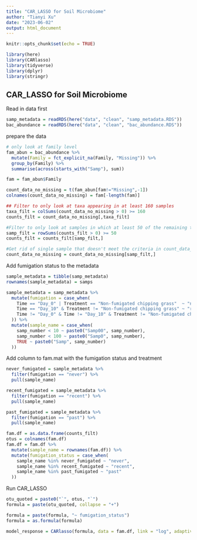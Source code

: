 ```yaml
---
title: "CAR_LASSO for Soil Microbiome"
author: "Tianyi Xu"
date: "2023-06-02"
output: html_document
---
```


```r
knitr::opts_chunk$set(echo = TRUE)

library(here)
library(CARlasso)
library(tidyverse)
library(dplyr)
library(stringr)
```

## CAR_LASSO for Soil Microbiome

Read in data first
```r
samp_metadata = readRDS(here("data", "clean", "samp_metadata.RDS"))
bac_abundance = readRDS(here("data", "clean", "bac_abundance.RDS"))
```

prepare the data
```r
# only look at family level
fam_abun = bac_abundance %>% 
  mutate(Family = fct_explicit_na(Family, "Missing")) %>%
  group_by(Family) %>%
  summarise(across(starts_with("Samp"), sum)) 

fam = fam_abun$Family

count_data_no_missing = t(fam_abun[fam!="Missing",-1])
colnames(count_data_no_missing) = fam[-length(fam)]

## Filter to only look at taxa appearing in at least 160 samples
taxa_filt = colSums(count_data_no_missing > 0) >= 160
counts_filt = count_data_no_missing[,taxa_filt]

#Filter to only look at samples in which at least 50 of the remaining taxa show up
samp_filt = rowSums(counts_filt > 0) >= 50
counts_filt = counts_filt[samp_filt,]

#Get rid of single sample that doesn't meet the criteria in count_data_no_missing, as well
count_data_no_missing = count_data_no_missing[samp_filt,]
```

Add fumigation status to the metadata
```r
sample_metadata = tibble(samp_metadata)
rownames(sample_metadata) = samps

sample_metadata = samp_metadata %>%
  mutate(fumigation = case_when(
    Time == "Day_0" | Treatment == "Non-fumigated chipping grass"  ~ "never",
    Time == "Day_10" & Treatment != "Non-fumigated chipping grass" ~ "recent",
    Time != "Day_0" & Time != "Day_10" & Treatment != "Non-fumigated chipping grass" ~ "past"
  )) %>%
  mutate(sample_name = case_when(
    samp_number < 10 ~ paste0("Samp00", samp_number),
    samp_number < 100 ~ paste0("Samp0", samp_number),
    TRUE ~ paste0("Samp", samp_number)
  ))

```



Add column to fam.mat with the fumigation status and treatment
```r
never_fumigated = sample_metadata %>% 
  filter(fumigation == "never") %>%
  pull(sample_name)

recent_fumigated = sample_metadata %>%
  filter(fumigation == "recent") %>%
  pull(sample_name)

past_fumigated = sample_metadata %>%
  filter(fumigation == "past") %>%
  pull(sample_name)

fam.df = as.data.frame(counts_filt)
otus = colnames(fam.df)
fam.df = fam.df %>%
  mutate(sample_name = rownames(fam.df)) %>%
  mutate(fumigation_status = case_when(
    sample_name %in% never_fumigated ~ "never",
    sample_name %in% recent_fumigated ~ "recent",
    sample_name %in% past_fumigated ~ "past"
  ))
```

Run CAR_LASSO
```r
otu_quoted = paste0("`", otus, "`")
formula = paste(otu_quoted, collapse = "+")

formula = paste(formula, "~ fumigation_status")
formula = as.formula(formula)
```

```r
model_response = CARlasso(formula, data = fam.df, link = "log", adaptive = TRUE)
```